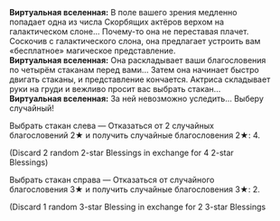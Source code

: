 {{Диалог Начало}}
:'''Виртуальная вселенная:''' В поле вашего зрения медленно попадает одна из числа Скорбящих актёров верхом на галактическом слоне... Почему-то она не переставая плачет. Соскочив с галактического слона, она предлагает устроить вам «бесплатное» магическое представление.
:'''Виртуальная вселенная:''' Она раскладывает ваши благословения по четырём стаканам перед вами... Затем она начинает быстро двигать стаканы, и представление кончается. Актриса складывает руки на груди и вежливо просит вас выбрать стакан...
:'''Виртуальная вселенная:''' За ней невозможно уследить... Выберу случайный!
:{{Диалог|Звезда}} Выбрать стакан слева &mdash; Отказаться от 2 случайных благословений 2★ и получить случайные благословения 2★: 4.
:;(Discard 2 random 2-star Blessings in exchange for 4 2-star Blessings)
:{{Диалог|Звезда}} Выбрать стакан справа &mdash; Отказаться от случайного благословения 3★ и получить случайные благословения 3★: 2.
:;(Discard 1 random 3-star Blessing in exchange for 2 3-star Blessings
{{Диалог Конец}}